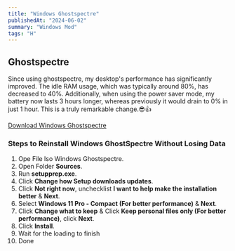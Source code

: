 ```yaml
---
title: "Windows Ghostspectre"
publishedAt: "2024-06-02"
summary: "Windows Mod"
tags: "H"
---
```


## Ghostspectre
Since using ghostspectre, my desktop's performance has significantly improved. The idle RAM usage, which was typically around 80%, has decreased to 40%. Additionally, when using the power saver mode, my battery now lasts 3 hours longer, whereas previously it would drain to 0% in just 1 hour. This is a truly remarkable change.😎👍

[Download Windows Ghostspectre](https://ghostclouds.xyz/wp/w11-24h2-pro/)

### Steps to Reinstall Windows GhostSpectre Without Losing Data
1. Ope File Iso Windows Ghostspectre.
2. Open Folder **Sources**.
3. Run **setupprep.exe**.
4. Click **Change how Setup downloads updates**.
5. Click **Not right now**, unchecklist **I want to help make the installation better** & **Next**.
6. Select **Windows 11 Pro - Compact (For better performance)** & **Next**.
7. Click **Change what to keep** & Click **Keep personal files only (For better performance)**, click **Next**.
8. Click **Install**.
9. Wait for the loading to finish
10. Done